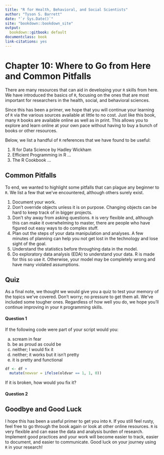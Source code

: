 ```yaml
---
title: "R for Health, Behavioral, and Social Scientists"
author: "Tyson S. Barrett"
date: "`r Sys.Date()`"
site: "bookdown::bookdown_site"
output:
  bookdown::gitbook: default
documentclass: book
link-citations: yes
---
```



# Chapter 10: Where to Go from Here and Common Pitfalls {-}

There are many resources that can aid in developing your `R` skills from here. We have introduced the basics of `R`, focusing on the ones that are most important for researchers in the health, social, and behavioral sciences. 

Since this has been a primer, we hope that you will continue your learning of `R` via the various sources available at little to no cost. Just like this book, many `R` books are available online as well as in print. This allows you to explore and learn online at your own pace without having to buy a bunch of books or other resources.

Below, we list a handful of `R` references that we have found to be useful:

1. R for Data Science by Hadley Wickham
2. Efficient Programming in R ...
3. The R Cookbook ...


## Common Pitfalls {-}

To end, we wanted to highlight some pitfalls that can plague any beginner to `R`. We list a few that we've encountered, although others surely exist.

1. Document your work.
2. Don't override objects unless it is on purpose. Changing objects can be hard to keep track of in bigger projects.
3. Don't shy away from asking questions. `R` is very flexible and, although this can make it overwhelming to master, there are people who have figured out easy ways to do complex stuff.
4. Plan out the steps of your data manipulation and analyses. A few minutes of planning can help you not get lost in the technology and lose sight of the goal.
5. Understand the statistics before throughing data in the model.
6. Do exploratory data analysis (EDA) to understand your data. R is made for this so use it. Otherwise, your model may be completely wrong and have many violated assumptions.


## Quiz {-}

As a final note, we thought we would give you a quiz to test your memory of the topics we've covered. Don't worry; no pressure to get them all. We've included some tougher ones. Regardless of how well you do, we hope you'll continue improving in your `R` programming skills.

#### Question 1 {-}

If the following code were part of your script would you:

a. scream in fear
b. be as proud as could be
c. neither; I would fix it
d. neither; it works but it isn't pretty
e. it is pretty and functional
```r
df <- df +
  mutate(newvar = ifelse(oldvar == 1, 1, 0))
```

If it is broken, how would you fix it?

#### Question 2 {-}









## Goodbye and Good Luck {-}

I hope this has been a useful primer to get you into `R`. If you still feel rusty, feel free to go through the book again or look at other online resources. `R` is very flexible and can ease the data and analysis burden of research. Implement good practices and your work will become easier to track, easier to document, and easier to communicate. Good luck on your journey using `R` in your research!
